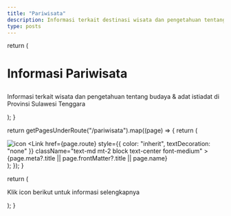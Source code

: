 ```yaml
---
title: "Pariwisata"
description: Informasi terkait destinasi wisata dan pengetahuan tentang budaya & adat istiadat
type: posts
---
```



  return (
    <div className="mx-auto mb-6 max-w-screen-lg border-b border-gray-400 border-opacity-20 pt-4 pb-8">
      <h1>
        <p className="mb-6 text-center font-bold lg:text-5xl">
          Informasi Pariwisata
        </p>
      </h1>
      <p className="text-center font-space-grotesk text-gray-500 dark:text-gray-400">
        Informasi terkait wisata dan pengetahuan tentang budaya & adat istiadat
        di Provinsi Sulawesi Tenggara
      </p>
    </div>
  );
}

  return getPagesUnderRoute("/pariwisata").map((page) => {
    return (
      <div className="flex items-center justify-center align-top">
        <div key={page.route} className="relative">
          <Link href={page.route}>
            <img
              className="items-center rounded-t-lg"
              src={page.frontMatter?.symbol}
              alt="icon"
            />
          </Link>
          <Link
            href={page.route}
            style={{ color: "inherit", textDecoration: "none" }}
            className="text-md mt-2 block text-center font-medium"
          >
            {page.meta?.title || page.frontMatter?.title || page.name}
          </Link>
        </div>
      </div>
    );
  });
}

  return (
    <div className="mx-auto max-w-2xl px-4 sm:px-6 lg:max-w-7xl lg:px-8">
      <p className="text-center font-space-grotesk text-sm font-light text-gray-600 dark:text-white">
        Klik icon berikut untuk informasi selengkapnya
      </p>
      <div className="mx-auto mt-12 mb-0 grid grid-cols-2 gap-y-10 gap-x-6 sm:grid-cols-2 lg:grid-cols-4 xl:grid-cols-4 xl:gap-x-8">
        <PariwisataIndex />
      </div>
    </div>
  );
}

<PariwisataHeader />
<PariwisataLayout />
